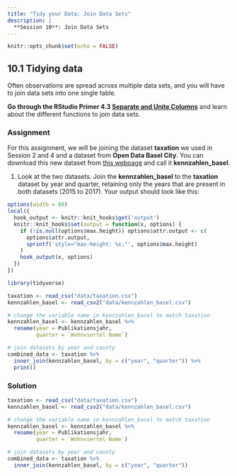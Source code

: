 ```yaml
---
title: "Tidy your Data: Join Data Sets"
description: |
  **Session 10**: Join Data Sets
---
```


```r
knitr::opts_chunk$set(echo = FALSE)
```

## 10.1 Tidying data

Often observations are spread across multiple data sets, and you will have to join data sets into one single table. 

**Go through the RStudio Primer 4.3 [Separate and Unite Columns](https://rstudio.cloud/learn/primers/4.3)** and learn about the different functions to join data sets.

### Assignment

For this assignment, we will be joining the dataset **taxation** we used in Session 2 and 4 and a dataset from **Open Data Basel City**.
You can download this new dataset from [this webpage](https://data.bs.ch/explore/dataset/100011/information/?disjunctive.publikationsjahr&disjunctive.wohnviertel_id&disjunctive.wohnviertel_name&sort=-publikationsjahr) and call it **kennzahlen_basel**.

  1. Look at the two datasets. Join the **kennzahlen_basel** to the **taxation** dataset by year and quarter, retaining only the years that are present in both datasets (2015 to 2017).
  Your output should look like this:
```r
options(width = 60)
local({
  hook_output <- knitr::knit_hooks$get('output')
  knitr::knit_hooks$set(output = function(x, options) {
    if (!is.null(options$max.height)) options$attr.output <- c(
      options$attr.output,
      sprintf('style="max-height: %s;"', options$max.height)
    )
    hook_output(x, options)
  })
})
```
``` r
library(tidyverse)

taxation <- read_csv("data/taxation.csv")
kennzahlen_basel <- read_csv2("data/kennzahlen_basel.csv") 

# change the variable name in kennzahlen_basel to match taxation
kennzahlen_basel <- kennzahlen_basel %>%
  rename(year = Publikationsjahr,
         quarter = `Wohnviertel Name`)

# join datasets by year and county
combined_data <- taxation %>%
  inner_join(kennzahlen_basel, by = c("year", "quarter")) %>%
  print()
```

### Solution
``` r
taxation <- read_csv("data/taxation.csv")
kennzahlen_basel <- read_csv2("data/kennzahlen_basel.csv") 

# change the variable name in kennzahlen_basel to match taxation
kennzahlen_basel <- kennzahlen_basel %>%
  rename(year = Publikationsjahr,
         quarter = `Wohnviertel Name`)

# join datasets by year and county
combined_data <- taxation %>%
  inner_join(kennzahlen_basel, by = c("year", "quarter"))
```






